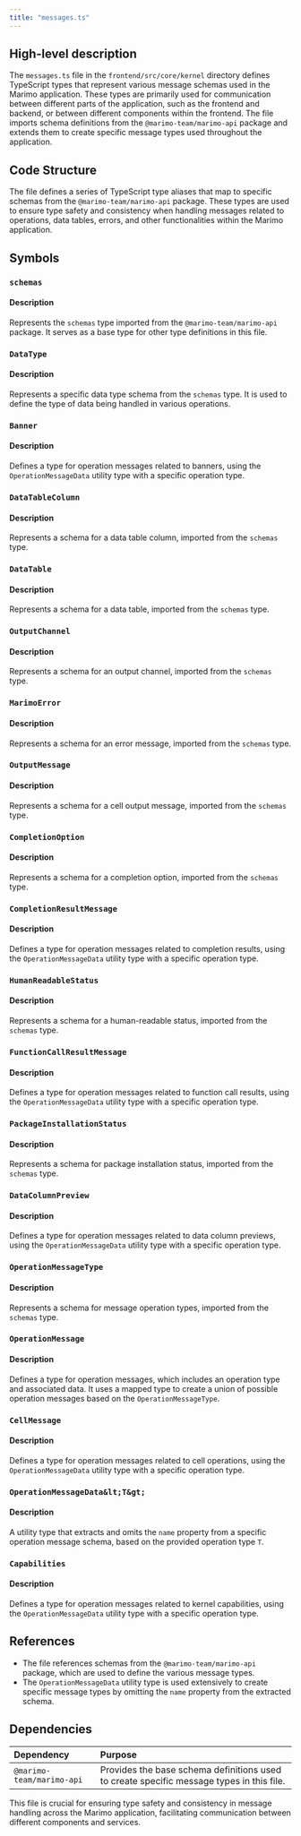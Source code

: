 ```yaml
---
title: "messages.ts"
---
```


## High-level description

The `messages.ts` file in the `frontend/src/core/kernel` directory defines TypeScript types that represent various message schemas used in the Marimo application. These types are primarily used for communication between different parts of the application, such as the frontend and backend, or between different components within the frontend. The file imports schema definitions from the `@marimo-team/marimo-api` package and extends them to create specific message types used throughout the application.

## Code Structure

The file defines a series of TypeScript type aliases that map to specific schemas from the `@marimo-team/marimo-api` package. These types are used to ensure type safety and consistency when handling messages related to operations, data tables, errors, and other functionalities within the Marimo application.

## Symbols

### `schemas`
#### Description
Represents the `schemas` type imported from the `@marimo-team/marimo-api` package. It serves as a base type for other type definitions in this file.

### `DataType`
#### Description
Represents a specific data type schema from the `schemas` type. It is used to define the type of data being handled in various operations.

### `Banner`
#### Description
Defines a type for operation messages related to banners, using the `OperationMessageData` utility type with a specific operation type.

### `DataTableColumn`
#### Description
Represents a schema for a data table column, imported from the `schemas` type.

### `DataTable`
#### Description
Represents a schema for a data table, imported from the `schemas` type.

### `OutputChannel`
#### Description
Represents a schema for an output channel, imported from the `schemas` type.

### `MarimoError`
#### Description
Represents a schema for an error message, imported from the `schemas` type.

### `OutputMessage`
#### Description
Represents a schema for a cell output message, imported from the `schemas` type.

### `CompletionOption`
#### Description
Represents a schema for a completion option, imported from the `schemas` type.

### `CompletionResultMessage`
#### Description
Defines a type for operation messages related to completion results, using the `OperationMessageData` utility type with a specific operation type.

### `HumanReadableStatus`
#### Description
Represents a schema for a human-readable status, imported from the `schemas` type.

### `FunctionCallResultMessage`
#### Description
Defines a type for operation messages related to function call results, using the `OperationMessageData` utility type with a specific operation type.

### `PackageInstallationStatus`
#### Description
Represents a schema for package installation status, imported from the `schemas` type.

### `DataColumnPreview`
#### Description
Defines a type for operation messages related to data column previews, using the `OperationMessageData` utility type with a specific operation type.

### `OperationMessageType`
#### Description
Represents a schema for message operation types, imported from the `schemas` type.

### `OperationMessage`
#### Description
Defines a type for operation messages, which includes an operation type and associated data. It uses a mapped type to create a union of possible operation messages based on the `OperationMessageType`.

### `CellMessage`
#### Description
Defines a type for operation messages related to cell operations, using the `OperationMessageData` utility type with a specific operation type.

### `OperationMessageData&lt;T&gt;`
#### Description
A utility type that extracts and omits the `name` property from a specific operation message schema, based on the provided operation type `T`.

### `Capabilities`
#### Description
Defines a type for operation messages related to kernel capabilities, using the `OperationMessageData` utility type with a specific operation type.

## References

- The file references schemas from the `@marimo-team/marimo-api` package, which are used to define the various message types.
- The `OperationMessageData` utility type is used extensively to create specific message types by omitting the `name` property from the extracted schema.

## Dependencies

| Dependency | Purpose |
|:-----------|:--------|
| `@marimo-team/marimo-api` | Provides the base schema definitions used to create specific message types in this file. |

This file is crucial for ensuring type safety and consistency in message handling across the Marimo application, facilitating communication between different components and services.